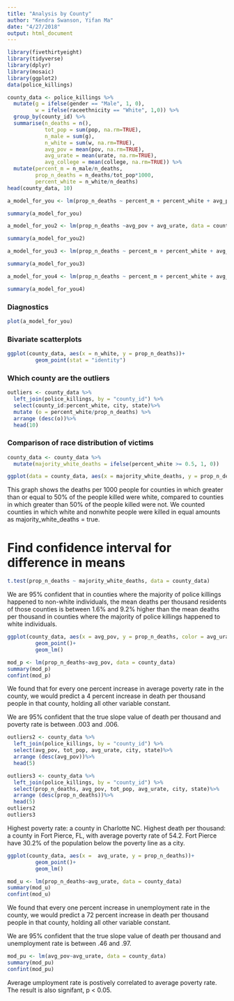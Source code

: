 ```yaml
---
title: "Analysis by County"
author: "Kendra Swanson, Yifan Ma"
date: "4/27/2018"
output: html_document
---
```


```r
library(fivethirtyeight)
library(tidyverse)
library(dplyr)
library(mosaic)
library(ggplot2)
data(police_killings)
```

```r
county_data <- police_killings %>%
  mutate(g = ifelse(gender == "Male", 1, 0),
         w = ifelse(raceethnicity == "White", 1,0)) %>%
  group_by(county_id) %>%
  summarise(n_deaths = n(),
            tot_pop = sum(pop, na.rm=TRUE), 
            n_male = sum(g),
            n_white = sum(w, na.rm=TRUE),
            avg_pov = mean(pov, na.rm=TRUE),
            avg_urate = mean(urate, na.rm=TRUE),
            avg_college = mean(college, na.rm=TRUE)) %>%
  mutate(percent_m = n_male/n_deaths, 
         prop_n_deaths = n_deaths/tot_pop*1000,
         percent_white = n_white/n_deaths)
head(county_data, 10)
```

```r
a_model_for_you <- lm(prop_n_deaths ~ percent_m + percent_white + avg_pov + avg_urate + avg_college, data = county_data)

summary(a_model_for_you)
```

```r
a_model_for_you2 <- lm(prop_n_deaths ~avg_pov + avg_urate, data = county_data)

summary(a_model_for_you2)
```

```r
a_model_for_you3 <- lm(prop_n_deaths ~ percent_m + percent_white + avg_urate + avg_college, data = county_data)

summary(a_model_for_you3)
```

```r
a_model_for_you4 <- lm(prop_n_deaths ~ percent_m + percent_white + avg_pov+ avg_college, data = county_data)

summary(a_model_for_you4)
```


### Diagnostics

```r
plot(a_model_for_you)
```

### Bivariate scatterplots


```r
ggplot(county_data, aes(x = n_white, y = prop_n_deaths))+
         geom_point(stat = "identity")
```

### Which county are the outliers

```r
outliers <- county_data %>%
  left_join(police_killings, by = "county_id") %>%
  select(county_id:percent_white, city, state)%>%
  mutate (o = percent_white/prop_n_deaths) %>%
  arrange (desc(o))%>%
  head(10)
```


### Comparison of race distribution of victims 

```r
county_data <- county_data %>%
  mutate(majority_white_deaths = ifelse(percent_white >= 0.5, 1, 0))
```

```r
ggplot(data = county_data, aes(x = majority_white_deaths, y = prop_n_deaths)) + geom_boxplot(aes(group = majority_white_deaths))
```
 
This graph shows the deaths per 1000 people for counties in which greater than or equal to 50% of the people killed were white, compared to counties in which greater than 50% of the people killed were not. We counted counties in which white and nonwhite people were killed in equal amounts as majority_white_deaths = true.

# Find confidence interval for difference in means

```r
t.test(prop_n_deaths ~ majority_white_deaths, data = county_data)
```

We are 95% confident that in counties where the majority of police killings happened to non-white individuals, the mean deaths per thousand residents of those counties is between 1.6%  and 9.2% higher than the mean deaths per thousand in counties where the majority of police killings happened to white individuals.


```r
ggplot(county_data, aes(x = avg_pov, y = prop_n_deaths, color = avg_urate))+
         geom_point()+
         geom_lm()

mod_p <- lm(prop_n_deaths~avg_pov, data = county_data)
summary(mod_p)
confint(mod_p)
```

We found that for every one percent increase in average poverty rate in the county, we would predict a 4 percent increase in death per thousand people in that county, holding all other variable constant.

We are 95% confident that the true slope value of death per thousand and poverty rate is between .003 and .006. 

```r
outliers2 <- county_data %>%
  left_join(police_killings, by = "county_id") %>%
  select(avg_pov, tot_pop, avg_urate, city, state)%>%
  arrange (desc(avg_pov))%>%
  head(5)

outliers3 <- county_data %>%
  left_join(police_killings, by = "county_id") %>%
  select(prop_n_deaths, avg_pov, tot_pop, avg_urate, city, state)%>%
  arrange (desc(prop_n_deaths))%>%
  head(5)
outliers2
outliers3
```

Highest poverty rate: a county in Charlotte NC.
Highest death per thousand: a county in Fort Pierce, FL, with average poverty rate of 54.2. Fort Pierce have 30.2% of the population below the poverty line as a city.

```r
ggplot(county_data, aes(x =  avg_urate, y = prop_n_deaths))+
         geom_point()+
         geom_lm()

mod_u <- lm(prop_n_deaths~avg_urate, data = county_data)
summary(mod_u)
confint(mod_u)
```

We found that every one percent increase in unemployment rate in the county, we would predict a 72 percent increase in death per thousand people in that county, holding all other variable constant.

We are 95% confident that the true slope value of death per thousand and unemployment rate is between .46 and .97. 

```r
mod_pu <- lm(avg_pov~avg_urate, data = county_data)
summary(mod_pu)
confint(mod_pu)
```

Average umployment rate is postively correlated to average poverty rate. The result is also signifant, p < 0.05. 
